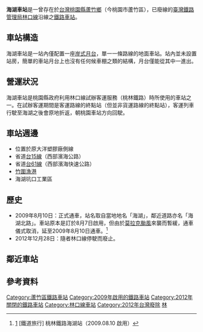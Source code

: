 {{refimprove|time=2015-08-06T12:22:16+00:00}}
{{Infobox_Station|
RouteType=Tra|
coordinates={{coord|25.1070797|121.2720906|region:TW|display=title,inline}}|
Title=海湖車站|
EngTitle=Haihu Station|
|linecolour={{臺鐵顏色}}|
ImageName=Platform of Haihu Station.JPG|
ImageSize=250px|
Code=無|
Operator=[[臺灣鐵路管理局|臺灣鐵路管理局]]|
Line=[[林口線|林口線]]|
Place={{flagicon|TWN}} [[桃園市|桃園市]][[蘆竹區|蘆竹區]]<br>海湖-{里}-|
StartDate=2009年8月10日|
EndDate=2012年12月28日|
Style=平面車站|
TraOldName=|
TraLevel=招呼站（裁撤前）|
TraPlatformS=[[岸式月台|岸式月台]]一座| 
TraElecCode=|
TraStartLocal=桃園|
TraMile=15.6|
}}
'''海湖車站'''是一曾存在於[[台灣|台灣]][[桃園市|桃園縣]][[蘆竹區|蘆竹鄉]]（今桃園市蘆竹區），已廢線的[[臺灣鐵路管理局|臺灣鐵路管理局]][[林口線|林口線]]沿線之[[鐵路車站|鐵路車站]]。

==車站構造==
海湖車站是一站內僅配置一座[[岸式月台|岸式月台]]，單一一條路線的地面車站。站內並未設置站房，簡單的車站月台上也沒有任何候車棚之類的結構，月台僅能從其中一進出。

==營運狀況==
海湖車站是桃園縣政府利用林口線試辦客運服務（桃林鐵路）時所使用的車站之一。在試辦客運期間是客運路線的終點站（但並非貨運路線的終點站），客運列車行駛至海湖之後會原地折返，朝桃園車站方向回駛。

==車站週邊==
*位置於原大洋塑膠廠側線
*省道[[台15線|台15線]]（西部濱海公路）
*省道[[台61線|台61線]]（西部濱海快速公路）
*[[竹圍漁港|竹圍漁港]]
*海湖坑口工業區

==歷史==
*2009年8月10日：正式通車，站名取自當地地名「海湖」，鄰近道路亦名「海湖北路」。車站原本是訂於8月7日啟用，但由於[[颱風莫拉克_(2009年)|莫拉克颱風]]來襲而暫緩，通車儀式取消，延至2009年8月10日通車。<ref>[http://www.wretch.cc/blog/barefoot/14380631] [鐵道旅行] 桃林鐵路海湖站（2009.08.10 啟用）</ref>
* 2012年12月28日：隨者林口線停駛而廢止。

==鄰近車站==
{{start rail box|[[臺灣鐵路管理局|臺灣鐵路管理局]]}}
{{s-abandoned|[[海山車站_(桃園縣)|海山車站]]|往 [[桃園車站_(臺鐵)|桃園]]}}
{{s-line|[[林口線|林口線]]|（廢止）|#0008BD}}
{{s-abandoned|[[林口車站_(台鐵)|林口車站]]|''（終點站）''}}
{{end box}}

== 參考資料 ==
<div class="references-small">
<references />
</div>

{{臺灣鐵路/林口線}}

{{DEFAULTSORT:Haihu}}
[[Category:蘆竹區鐵路車站|Category:蘆竹區鐵路車站]]
[[Category:2009年啟用的鐵路車站|Category:2009年啟用的鐵路車站]]
[[Category:2012年關閉的鐵路車站|Category:2012年關閉的鐵路車站]]
[[Category:林口線車站|Category:林口線車站]]
[[Category:2012年台灣廢除|Category:2012年台灣廢除]]
[[Category:台灣鐵路廢站|林]]